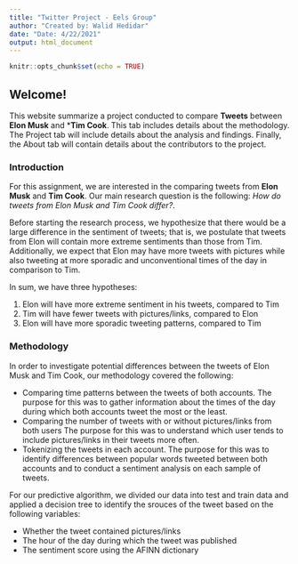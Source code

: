 ```yaml
---
title: "Twitter Project - Eels Group"
author: "Created by: Walid Hedidar"
date: "Date: 4/22/2021"
output: html_document
---
```


```r
knitr::opts_chunk$set(echo = TRUE)
```

<h2> Welcome! </h2>


This website summarize a project conducted to compare **Tweets** between **Elon Musk** and ***Tim Cook**. This tab includes details about the methodology. The Project tab will include details about the analysis and findings. Finally, the About tab will contain details about the contributors to the project. 


<h3> Introduction </h3>


For this assignment, we are interested in the comparing tweets from **Elon Musk** and **Tim Cook**. Our main research question is the following: *How do tweets from Elon Musk and Tim Cook differ?*. 

Before starting the research process, we hypothesize that there would be a large difference in the sentiment of tweets; that is, we postulate that tweets from Elon will contain more extreme sentiments than those from Tim. Additionally, we expect that Elon may have more tweets with pictures while also tweeting at more sporadic and unconventional times of the day in comparison to Tim.

In sum, we have three hypotheses:

1. Elon will have more extreme sentiment in his tweets, compared to Tim
2. Tim will have fewer tweets with pictures/links, compared to Elon
3. Elon will have more sporadic tweeting patterns, compared to Tim


<h3> Methodology </h3>


In order to investigate potential differences between the tweets of Elon Musk and Tim Cook, our methodology covered the following:

- Comparing time patterns between the tweets of both accounts. The purpose for this was to gather information about the times of the day during which both accounts tweet the most or the least.  
- Comparing the number of tweets with or without pictures/links from both users The purpose for this was to understand which user tends to include pictures/links in their tweets more often. 
- Tokenizing the tweets in each account. The purpose for this was to identify differences between popular words tweeted between both accounts and to conduct a sentiment analysis on each sample of tweets.

For our predictive algorithm, we divided our data into test and train data and applied a decision tree to identify the srouces of the tweet based on the following variables:

- Whether the tweet contained pictures/links 
- The hour of the day during which the tweet was published 
- The sentiment score using the AFINN dictionary